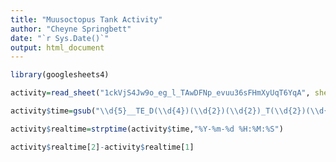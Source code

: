 ```yaml
---
title: "Muusoctopus Tank Activity"
author: "Cheyne Springbett"
date: "`r Sys.Date()`"
output: html_document
---
```


```r
library(googlesheets4)
```


```r
activity=read_sheet("1ckVjS4Jw9o_eg_l_TAwDFNp_evuu36sFHmXyUqT6YqA", sheet="Tank Burrows")
```

```r
activity$time=gsub("\\d{5}__TE_D(\\d{4})(\\d{2})(\\d{2})_T(\\d{2})(\\d{2})(\\d{2}).*","\\1-\\2-\\3 \\4:\\5:\\6", activity$`File Name`)

activity$realtime=strptime(activity$time,"%Y-%m-%d %H:%M:%S")

activity$realtime[2]-activity$realtime[1]

```

